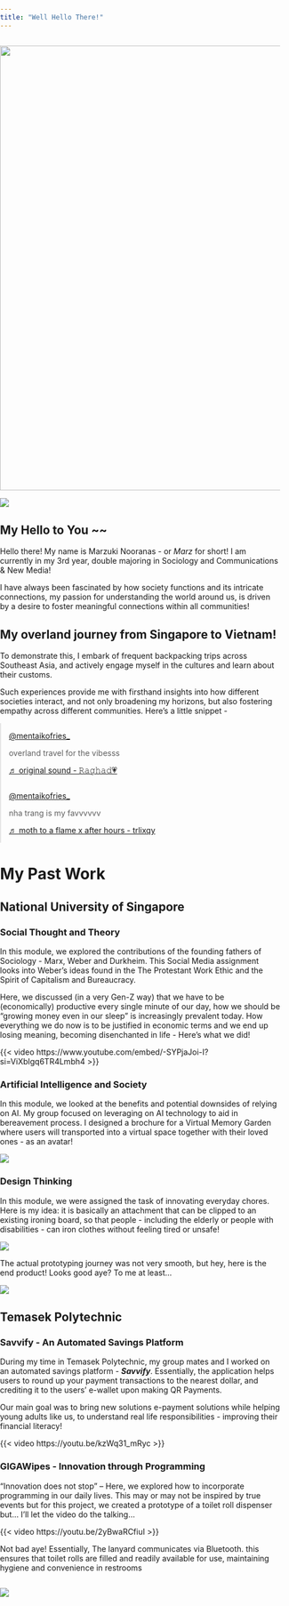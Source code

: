 ```yaml
---
title: "Well Hello There!"
---
```


```r

```

![](src/images/namelogo.png){fig-align="left" width="800"}

![](src/images/me2.jpg)

## My Hello to You \~~

Hello there! My name is Marzuki Nooranas - or *Marz* for short! I am currently in my 3rd year, double majoring in Sociology and Communications & New Media!

I have always been fascinated by how society functions and its intricate connections, my passion for understanding the world around us, is driven by a desire to foster meaningful connections within all communities!

## My overland journey from Singapore to Vietnam!

To demonstrate this, I embark of frequent backpacking trips across Southeast Asia, and actively engage myself in the cultures and learn about their customs.

Such experiences provide me with firsthand insights into how different societies interact, and not only broadening my horizons, but also fostering empathy across different communities. Here's a little snippet -

```{=html}
<style>
body, html {
  margin: 0;
  padding: 0;
  overflow-x: hidden; 
}

.tiktok-container {
  display: flex;
  flex-wrap: wrap;
  justify-content: center;
  width: 105%; 
}

.tiktok-embed {
  box-sizing: border-box;
  max-width: 100%;
  flex: 1 1 300px;
  margin: 0 auto; 
}

@media screen and (max-width: 600px) {
  .tiktok-embed {
    min-width: auto;
  }
}
</style>
```
::: tiktok-container
<blockquote class="tiktok-embed" cite="https://www.tiktok.com/@mentaikofries_/video/7181240142063996161" data-video-id="7181240142063996161" style="max-width: 605px;min-width: 325px;">

<section>

<a target="_blank" title="@mentaikofries_" href="https://www.tiktok.com/@mentaikofries_?refer=embed">@mentaikofries_</a>

<p>overland travel for the vibesss</p>

<a target="_blank" title="♬ original sound - 𝚁𝚊𝚐𝚑𝚊𝚍💗" href="https://www.tiktok.com/music/original-sound-7178872451673459457?refer=embed">♬ original sound - 𝚁𝚊𝚐𝚑𝚊𝚍💗</a>

</section>

</blockquote>

```{=html}
<script async src="https://www.tiktok.com/embed.js"></script>
```
> </blockquote>

<blockquote class="tiktok-embed" cite="https://www.tiktok.com/@mentaikofries_/video/7238779076528442625" data-video-id="7238779076528442625" style="max-width: 605px;min-width: 325px;">

<section>

<a target="_blank" title="@mentaikofries_" href="https://www.tiktok.com/@mentaikofries_?refer=embed">@mentaikofries_</a>

<p>nha trang is my favvvvvv</p>

<a target="_blank" title="♬ moth to a flame x after hours - trlixqy" href="https://www.tiktok.com/music/moth-to-a-flame-x-after-hours-7174186663990561579?refer=embed">♬ moth to a flame x after hours - trlixqy</a>

</section>

</blockquote>

```{=html}
<script async src="https://www.tiktok.com/embed.js"></script>
```
:::

# **My Past Work**

## National University of Singapore

### Social Thought and Theory

In this module, we explored the contributions of the founding fathers of Sociology - Marx, Weber and Durkheim. This Social Media assignment looks into Weber's ideas found in the The Protestant Work Ethic and the Spirit of Capitalism and Bureaucracy.

Here, we discussed (in a very Gen-Z way) that we have to be (economically) productive every single minute of our day, how we should be "growing money even in our sleep" is increasingly prevalent today. How everything we do now is to be justified in economic terms and we end up losing meaning, becoming disenchanted in life - Here's what we did!

{{< video https://www.youtube.com/embed/-SYPjaJoi-I?si=ViXbIgq6TR4Lmbh4 >}}

### Artificial Intelligence and Society

In this module, we looked at the benefits and potential downsides of relying on AI. My group focused on leveraging on AI technology to aid in bereavement process. I designed a brochure for a Virtual Memory Garden where users will transported into a virtual space together with their loved ones - as an avatar!

![](docs/src/images/brochure.png)

### Design Thinking

In this module, we were assigned the task of innovating everyday chores. Here is my idea: it is basically an attachment that can be clipped to an existing ironing board, so that people - including the elderly or people with disabilities - can iron clothes without feeling tired or unsafe!

![](images/prototyping.png){fig-align="center"}

The actual prototyping journey was not very smooth, but hey, here is the end product! Looks good aye? To me at least...

![](images/prototyping_2-01.png)

## Temasek Polytechnic

### Savvify - An Automated Savings Platform

During my time in Temasek Polytechnic, my group mates and I worked on an automated savings platform - ***Savvify***. Essentially, the application helps users to round up your payment transactions to the nearest dollar, and crediting it to the users' e-wallet upon making QR Payments.

Our main goal was to bring new solutions e-payment solutions while helping young adults like us, to understand real life responsibilities - improving their financial literacy!

{{< video https://youtu.be/kzWq31_mRyc >}}

### GIGAWipes - Innovation through Programming

"Innovation does not stop" -- Here, we explored how to incorporate programming in our daily lives. This may or may not be inspired by true events but for this project, we created a prototype of a toilet roll dispenser but... I'll let the video do the talking...

{{< video https://youtu.be/2yBwaRCfiuI >}}

Not bad aye! Essentially, The lanyard communicates via Bluetooth. this ensures that toilet rolls are filled and readily available for use, maintaining hygiene and convenience in restrooms

```         
```

![](src/images/footer.png)
